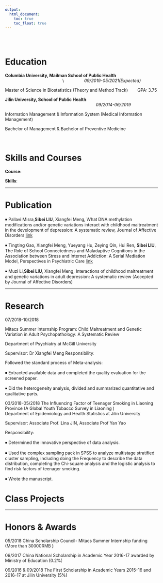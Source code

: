 ```yaml
---
output: 
  html_document:
    toc: true
    toc_float: true
---
```

\
\



# Education
 

__Columbia University, Mailman School of Public Health__  \ \ \ \ \ \ \ \ \ \ \ \ \ \ \ \ \ \ \ \ \ \ \ \ \ \ \ \ \ \ \ \ \ \ \ \ \ \ \ \ \ \ \ \ \ \ \ \ \\ \ \ \ \ \ \ \ \ \ \ \ \ \ \ \ \ *09/2019-05/2021(Expected)*

Master of Science in Biostatistics (Theory and Method Track)  \ \ \ \ \ \    GPA: 3.75 

__Jilin University, School of Public Health__      \ \ \ \ \ \ \ \ \ \ \ \ \ \ \ \ \ \ \ \ \     \ \ \ \ \ \ \ \ \ \ \ \ \ \ \ \ \ \ \ \ \ \ \ \ \ \ \ \ \ \ \ \ \ \ \ \ \ \ \ \ \ \ \ \ \ \ \ \ \ \ \ \ \ \ \ \ \ \ \ \ \ \ \ \ \ \ \ \ \ \ \ \ \ \ \ \ *09/2014-06/2019* 

Information Management & Information System (Medical Information Management)  

Bachelor of Management & Bachelor of Preventive Medicine


\

# Skills and Courses

**Course**:

**Skills**:



***
# Publication


￭ Pallavi Misra,**Sibei LIU**, Xiangfei Meng,
What DNA methylation modifications and/or genetic variations interact with childhood maltreatment in the development of depression: A systematic review, Journal of Affective Disorders [link](https://pubmed.ncbi.nlm.nih.gov/30999089/)

￭ Tingting Gao, Xiangfei Meng, Yueyang Hu, Zeying Qin, Hui Ren, **Sibei LIU**, The Role of School Connectedness and Maladaptive Cognitions in the Association between Stress and Internet Addiction: A Serial Mediation Model, Perspectives in Psychiatric Care [link]()

￭ Muzi Li,**Sibei LIU**, Xiangfei Meng, Interactions of childhood maltreatment and genetic variations in adult depression: A systematic review  (Accepted by Journal of Affective Disorders)

***
# Research
 
07/2018-10/2018  

Mitacs Summer Internship Program: Child Maltreatment and Genetic Variation in Adult Psychopathology: A Systematic Review                       

Department of Psychiatry at McGill University

Supervisor: Dr Xiangfei Meng
Responsibility:

Followed the standard process of Meta-analysis: 

￭ Extracted available data and completed the quality evaluation for the screened paper.

￭ Did the heterogeneity analysis, divided and summarized quantitative and qualitative parts.


03/2018-05/2018 
The Influencing Factor of Teenager Smoking in Liaoning Province (A Global Youth Tobacco Survey in Liaoning )                      
Department of Epidemiology and Health Statistics at Jilin University

Supervisor: Associate Prof. Lina JIN, Associate Prof Yan Yao 

Responsibility:

￭ Determined the innovative perspective of data analysis.

￭ Used the complex sampling pack in SPSS to analyze multistage stratified cluster sampling, including doing the Frequency to describe the data distribution, completing the Chi-square analysis and the logistic analysis to find risk factors of teenager smoking.

￭ Wrote the manuscript.



# Class Projects


***
# Honors & Awards

05/2018 China Scholarship Council- Mitacs Summer Internship funding (More than 30000RMB ) 

09/2017 China National Scholarship in Academic Year 2016-17 awarded by Ministry of Education (0.2%)

09/2016 & 09/2018 The First Scholarship in Academic Years 2015-16 and 2016-17 at Jilin University (5%)




